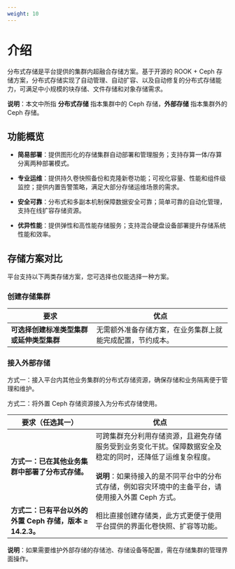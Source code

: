```yaml
---
weight: 10
---
```


# 介绍


分布式存储是平台提供的集群内超融合存储方案。基于开源的 ROOK + Ceph 存储方案，分布式存储实现了自动管理、自动扩容、以及自动修复的分布式存储能力，可满足中小规模的块存储、文件存储和对象存储需求。

**说明**：本文中所指 **分布式存储** 指本集群中的 Ceph 存储，**外部存储** 指本集群外的 Ceph 存储。

## 功能概览

* **简易部署**：提供图形化的存储集群自动部署和管理服务；支持存算一体/存算分离两种部署模式。

* **专业运维**：提供持久卷快照备份和克隆新卷功能；可视化容量、性能和组件级监控；提供内置告警策略，满足大部分存储运维场景的需求。

* **安全可靠**：分布式和多副本机制保障数据安全可靠；简单可靠的自动化管理，支持在线扩容存储资源。

* **优异性能**：提供弹性和高性能存储服务；支持混合硬盘设备部署提升存储系统性能和效率。


## 存储方案对比

平台支持以下两类存储方案，您可选择也仅能选择一种方案。

### 创建存储集群

|要求| 优点                                                       |
| ------------------------------------------------------------ | ---------------------------------------------------------- |
|**可选择创建标准类型集群或延伸类型集群**| 无需额外准备存储方案，在业务集群上就能完成配置，节约成本。 |

### 接入外部存储

方式一：接入平台内其他业务集群的分布式存储资源，确保存储和业务隔离便于管理和维护。

方式二：将外置 Ceph 存储资源接入为分布式存储使用。

|要求（任选其一）| 优点                                                         |
| --------------------------------------------- | ------------------------------------------------------------ |
|**方式一：已在其他业务集群中部署了分布式存储。**| 可跨集群充分利用存储资源，且避免存储服务受到业务变化干扰。保障数据安全及稳定的同时，还降低了运维复杂程度。<br /><br /> **说明**：如果待接入的是不同平台中的分布式存储，例如容灾环境中的主备平台，请使用接入外置 Ceph 方式。 |
|**方式二：已有平台以外的外置 Ceph 存储，版本 ≥ 14.2.3。**| 相比直接创建存储类，此方式更便于使用平台提供的界面化卷快照、扩容等功能。|

**说明**：如果需要维护外部存储的存储池、存储设备等配置，需在存储集群的管理界面操作。
